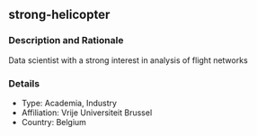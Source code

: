 ## strong-helicopter

### Description and Rationale
Data scientist with a strong interest in analysis of flight networks

### Details

* Type: Academia, Industry
* Affiliation: Vrije Universiteit Brussel
* Country: Belgium

